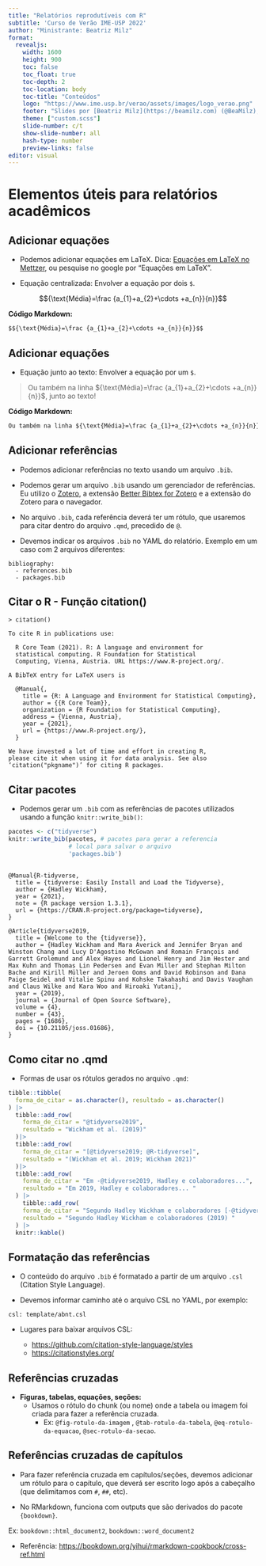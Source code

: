 ```yaml
---
title: "Relatórios reprodutíveis com R"
subtitle: 'Curso de Verão IME-USP 2022' 
author: "Ministrante: Beatriz Milz"
format: 
  revealjs:
    width: 1600
    height: 900  
    toc: false
    toc_float: true
    toc-depth: 2
    toc-location: body
    toc-title: "Conteúdos"
    logo: "https://www.ime.usp.br/verao/assets/images/logo_verao.png" 
    footer: "Slides por [Beatriz Milz](https://beamilz.com) (@BeaMilz), feito com  [Quarto](https://quarto.org/docs/presentations/revealjs/index.html). Código disponível no [GitHub](https://beatrizmilz.github.io/2023-curso-de-verao-ime-usp-relatorios/)."
    theme: ["custom.scss"]
    slide-number: c/t
    show-slide-number: all
    hash-type: number
    preview-links: false    
editor: visual
---
```


# Elementos úteis para relatórios acadêmicos

## Adicionar equações

- Podemos adicionar equações em LaTeX. Dica: [Equações em LaTeX no Mettzer](https://app.mettzer.com/latex), ou pesquise no google por "Equações em LaTeX".
  
- Equação centralizada: Envolver a equação por dois `$`.

$${\text{Média}=\frac {a_{1}+a_{2}+\cdots +a_{n}}{n}}$$

**Código Markdown:**
```md
$${\text{Média}=\frac {a_{1}+a_{2}+\cdots +a_{n}}{n}}$$
```


## Adicionar equações

  - Equação junto ao texto: Envolver a equação por um `$`.

> Ou também na linha ${\text{Média}=\frac {a_{1}+a_{2}+\cdots +a_{n}}{n}}$, junto ao texto!

**Código Markdown:**
```md
Ou também na linha ${\text{Média}=\frac {a_{1}+a_{2}+\cdots +a_{n}}{n}}$, junto ao texto!
```



## Adicionar referências

- Podemos adicionar referências no texto usando um arquivo `.bib`. 

- Podemos gerar um arquivo `.bib` usando um gerenciador de referências. Eu utilizo o [Zotero](https://www.zotero.org/), a extensão [Better Bibtex for Zotero](https://retorque.re/zotero-better-bibtex/installation/) e a extensão do Zotero para o navegador.

- No arquivo `.bib`, cada referência deverá ter um rótulo, que usaremos para citar dentro do arquivo `.qmd`, precedido de `@`.

- Devemos indicar os arquivos `.bib` no YAML do relatório. Exemplo em um caso com 2 arquivos diferentes:

```
bibliography: 
  - references.bib
  - packages.bib
```
  
  

## Citar o R - Função citation()


```
> citation() 

To cite R in publications use:

  R Core Team (2021). R: A language and environment for
  statistical computing. R Foundation for Statistical
  Computing, Vienna, Austria. URL https://www.R-project.org/.

A BibTeX entry for LaTeX users is

  @Manual{,
    title = {R: A Language and Environment for Statistical Computing},
    author = {{R Core Team}},
    organization = {R Foundation for Statistical Computing},
    address = {Vienna, Austria},
    year = {2021},
    url = {https://www.R-project.org/},
  }

We have invested a lot of time and effort in creating R,
please cite it when using it for data analysis. See also
‘citation("pkgname")’ for citing R packages.
```


## Citar pacotes

- Podemos gerar um `.bib` com as referências de pacotes utilizados usando a função `knitr::write_bib()`:

```r
pacotes <- c("tidyverse")
knitr::write_bib(pacotes, # pacotes para gerar a referencia
                 # local para salvar o arquivo
                 'packages.bib')
```


##


````
@Manual{R-tidyverse,
  title = {tidyverse: Easily Install and Load the Tidyverse},
  author = {Hadley Wickham},
  year = {2021},
  note = {R package version 1.3.1},
  url = {https://CRAN.R-project.org/package=tidyverse},
}

@Article{tidyverse2019,
  title = {Welcome to the {tidyverse}},
  author = {Hadley Wickham and Mara Averick and Jennifer Bryan and Winston Chang and Lucy D'Agostino McGowan and Romain François and Garrett Grolemund and Alex Hayes and Lionel Henry and Jim Hester and Max Kuhn and Thomas Lin Pedersen and Evan Miller and Stephan Milton Bache and Kirill Müller and Jeroen Ooms and David Robinson and Dana Paige Seidel and Vitalie Spinu and Kohske Takahashi and Davis Vaughan and Claus Wilke and Kara Woo and Hiroaki Yutani},
  year = {2019},
  journal = {Journal of Open Source Software},
  volume = {4},
  number = {43},
  pages = {1686},
  doi = {10.21105/joss.01686},
}
````




## Como citar no .qmd

- Formas de usar os rótulos gerados no arquivo `.qmd`:

```r
tibble::tibble(
  forma_de_citar = as.character(), resultado = as.character()
) |> 
  tibble::add_row(
    forma_de_citar = "@tidyverse2019",
    resultado = "Wickham et al. (2019)"
  )|> 
  tibble::add_row(
    forma_de_citar = "[@tidyverse2019; @R-tidyverse]",
    resultado = "(Wickham et al. 2019; Wickham 2021)"
  )|> 
  tibble::add_row(
    forma_de_citar = "Em -@tidyverse2019, Hadley e colaboradores...",
    resultado = "Em 2019, Hadley e colaboradores... "
  ) |> 
    tibble::add_row(
    forma_de_citar = "Segundo Hadley Wickham e colaboradores [-@tidyverse2019]",
    resultado = "Segundo Hadley Wickham e colaboradores (2019) "
  ) |> 
  knitr::kable()
```



## Formatação das referências

- O conteúdo do arquivo `.bib` é formatado a partir de um arquivo `.csl` (Citation Style Language).

- Devemos informar caminho até o arquivo CSL no YAML, por exemplo:

```
csl: template/abnt.csl
```

- Lugares para baixar arquivos CSL:

  - <https://github.com/citation-style-language/styles>
  - <https://citationstyles.org/>
  
  
## Referências cruzadas


- **Figuras, tabelas, equações, seções:**
  - Usamos o rótulo do chunk (ou nome) onde a tabela ou imagem foi criada para fazer a referência cruzada. 
    - Ex: `@fig-rotulo-da-imagem` , `@tab-rotulo-da-tabela`, `@eq-rotulo-da-equacao`, `@sec-rotulo-da-secao`.


## Referências cruzadas de capítulos

- Para fazer referência cruzada em capítulos/seções, devemos adicionar um rótulo para o capítulo, que deverá ser escrito logo após a cabeçalho (que delimitamos com `#`, `##`, etc).
  
- No RMarkdown, funciona com outputs que são derivados do pacote `{bookdown}`.

Ex: `bookdown::html_document2`,  `bookdown::word_document2`


- Referência: <https://bookdown.org/yihui/rmarkdown-cookbook/cross-ref.html>